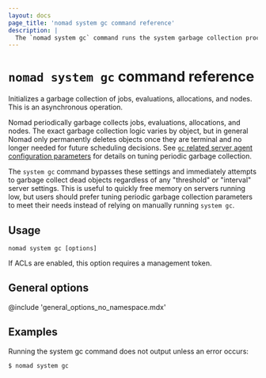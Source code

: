```yaml
---
layout: docs
page_title: 'nomad system gc command reference'
description: |
  The `nomad system gc` command runs the system garbage collection process on jobs, evaluations, allocations, and nodes.
---
```


# `nomad system gc` command reference

Initializes a garbage collection of jobs, evaluations, allocations, and nodes.
This is an asynchronous operation.

Nomad periodically garbage collects jobs, evaluations, allocations, and nodes.
The exact garbage collection logic varies by object, but in general Nomad only
permanently deletes objects once they are terminal and no longer needed for
future scheduling decisions. See [`gc` related server agent configuration
parameters][gc_params] for details on tuning periodic garbage collection.

[gc_params]: /nomad/docs/configuration/server#node_gc_threshold

The `system gc` command bypasses these settings and immediately attempts to
garbage collect dead objects regardless of any "threshold" or "interval" server
settings. This is useful to quickly free memory on servers running low, but
users should prefer tuning periodic garbage collection parameters to meet their
needs instead of relying on manually running `system gc`.

## Usage

```plaintext
nomad system gc [options]
```

If ACLs are enabled, this option requires a management token.

## General options

@include 'general_options_no_namespace.mdx'

## Examples

Running the system gc command does not output unless an error occurs:

```shell-session
$ nomad system gc

```
